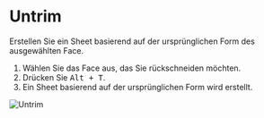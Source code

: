
# Untrim

<Reference shortcut="Alt + T" command="Untrim" button="" />

Erstellen Sie ein Sheet basierend auf der ursprünglichen Form des ausgewählten Face.

1. Wählen Sie das Face aus, das Sie rückschneiden möchten.
2. Drücken Sie <kbd>Alt + T</kbd>.
3. Ein Sheet basierend auf der ursprünglichen Form wird erstellt.

![Untrim](/img/untrim.gif)
